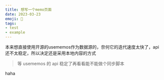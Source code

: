 ```yaml
---
title: 想写一个memo页面
date: 2023-03-23
emoji: 🥳
tags:
- test
- example
---
```


本来想直接使用开源的usememos作为数据源的，奈何它的迭代速度太快了，api还不太稳定，所以决定还是采用本地内容的方式

> 等 usememos 的 api 稳定了再看看能不能做个同步脚本


<Outline>
haha
</Outline>